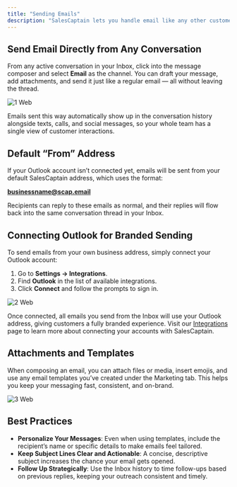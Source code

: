 ```yaml
---
title: "Sending Emails"
description: "SalesCaptain lets you handle email like any other customer channel. From composing and sending messages to adding attachments, templates, and branded addresses, everything happens right in the Inbox. Emails are stored alongside calls, texts, and social messages, giving your team a complete view of every interaction without ever leaving the platform."
---
```


## **Send Email Directly from Any Conversation**

From any active conversation in your Inbox, click into the message composer and select **Email** as the channel. You can draft your message, add attachments, and send it just like a regular email — all without leaving the thread.

![1 Web](/images/1.webp)

Emails sent this way automatically show up in the conversation history alongside texts, calls, and social messages, so your whole team has a single view of customer interactions.

## **Default “From” Address**

If your Outlook account isn’t connected yet, emails will be sent from your default SalesCaptain address, which uses the format:

[**businessname@scap.email**](mailto:businessname@scap.email)

Recipients can reply to these emails as normal, and their replies will flow back into the same conversation thread in your Inbox.

## **Connecting Outlook for Branded Sending**

To send emails from your own business address, simply connect your Outlook account:

1. Go to **Settings → Integrations**.
2. Find **Outlook** in the list of available integrations.
3. Click **Connect** and follow the prompts to sign in.

![2 Web](/images/2.webp)

Once connected, all emails you send from the Inbox will use your Outlook address, giving customers a fully branded experience. Visit our <u>Integrations</u> page to learn more about connecting your accounts with SalesCaptain. 

## **Attachments and Templates**

When composing an email, you can attach files or media, insert emojis, and use any email templates you’ve created under the Marketing tab. This helps you keep your messaging fast, consistent, and on-brand.

![3 Web](/images/3.webp)

## **Best Practices**

- **Personalize Your Messages**: Even when using templates, include the recipient’s name or specific details to make emails feel tailored.
- **Keep Subject Lines Clear and Actionable**: A concise, descriptive subject increases the chance your email gets opened.
- **Follow Up Strategically**: Use the Inbox history to time follow-ups based on previous replies, keeping your outreach consistent and timely.